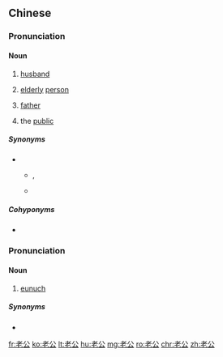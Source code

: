 ==Chinese==
{{zh-forms}}

===Pronunciation===
{{zh-pron
|m=lǎogōng
|c=lou5 gung1
|h=pfs=ló-kûng
|md=lâu-gŭng
|mn=lāu-kong
|cat=n
}}

====Noun====
{{zh-noun}}

# {{lb|zh|colloquial}} [[husband]]
# {{lb|zh|literary}} [[elderly]] [[person]]
# {{lb|zh|archaic}} [[father]]
# {{lb|zh|humorous}} the [[public]]

=====Synonyms=====
* {{sense|husband}}
** {{qualifier|formal}} {{zh-l|丈夫}}, {{zh-l|先生}}
** {{qualifier|Mainland}} {{zh-l|愛人|husband or wife}}

=====Cohyponyms=====
* {{zh-l|老婆|wife}}

===Pronunciation===
{{zh-pron
|m=lǎogong
|c=lou5 gung1
|cat=n
}}

====Noun====
{{zh-noun}}

# {{lb|zh|colloquial|archaic}} [[eunuch]]

=====Synonyms=====
* {{zh-l|公公}}

{{zh-cat|Intermediate|Family}}

[[fr:老公]]
[[ko:老公]]
[[lt:老公]]
[[hu:老公]]
[[mg:老公]]
[[ro:老公]]
[[chr:老公]]
[[zh:老公]]